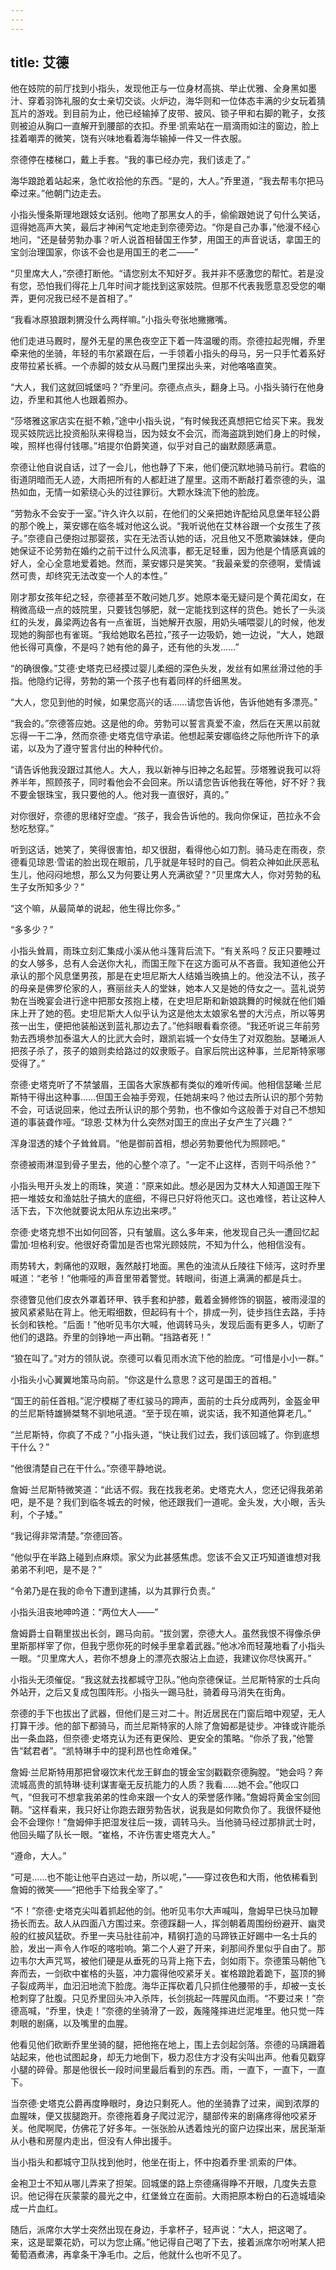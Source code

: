 ```yaml
---
---
---
```

title: 艾德
---




他在妓院的前厅找到小指头，发现他正与一位身材高挑、举止优雅、全身黑如墨汁、穿着羽饰礼服的女士亲切交谈。火炉边，海华则和一位体态丰满的少女玩着猜瓦片的游戏。到目前为止，他已经输掉了皮带、披风、锁子甲和右脚的靴子，女孩则被迫从胸口一直解开到腰部的衣扣。乔里·凯索站在一扇滴雨如注的窗边，脸上挂着嘲弄的微笑，饶有兴味地看着海华输掉一件又一件衣服。

奈德停在楼梯口，戴上手套。“我的事已经办完，我们该走了。”

海华踉跄着站起来，急忙收拾他的东西。“是的，大人。”乔里道，“我去帮韦尔把马牵过来。”他朝门边走去。

小指头慢条斯理地跟妓女话别。他吻了那黑女人的手，偷偷跟她说了句什么笑话，逗得她高声大笑，最后才神闲气定地走到奈德旁边。“你是自己办事，”他漫不经心地问，“还是替劳勃办事？听人说首相替国王作梦，用国王的声音说话，拿国王的宝剑治理国家，你该不会也是用国王的老二——”

“贝里席大人，”奈德打断他。“请您别太不知好歹。我并非不感激您的帮忙。若是没有您，恐怕我们得花上几年时间才能找到这家妓院。但那不代表我愿意忍受您的嘲弄，更何况我已经不是首相了。”

“我看冰原狼跟刺猬没什么两样嘛。”小指头夸张地撇撇嘴。

他们走进马厩时，屋外无星的黑色夜空正下着一阵温暖的雨。奈德拉起兜帽，乔里牵来他的坐骑，年轻的韦尔紧跟在后，一手领着小指头的母马，另一只手忙着系好皮带拉紧长裤。一个赤脚的妓女从马厩门里探出头来，对他咯咯直笑。

“大人，我们这就回城堡吗？”乔里问。奈德点点头，翻身上马。小指头骑行在他身边，乔里和其他人也跟着照办。

“莎塔雅这家店实在挺不赖，”途中小指头说，“有时候我还真想把它给买下来。我发现买妓院远比投资船队来得稳当，因为妓女不会沉，而海盗跳到她们身上的时候，唉，照样也得付钱哪。”培提尔伯爵笑道，似乎对自己的幽默颇感满意。

奈德让他自说自话，过了一会儿，他也静了下来，他们便沉默地骑马前行。君临的街道阴暗而无人迹，大雨把所有的人都赶进了屋里。这雨不断敲打着奈德的头，温热如血，无情一如萦绕心头的过往罪衍。大颗水珠流下他的脸庞。

“劳勃永不会安于一室。”许久许久以前，在他们的父亲把她许配给风息堡年轻公爵的那个晚上，莱安娜在临冬城对他这么说。“我听说他在艾林谷跟一个女孩生了孩子。”奈德自己便抱过那婴孩，实在无法否认她的话，况且他又不愿欺骗妹妹，便向她保证不论劳勃在婚约之前干过什么风流事，都无足轻重，因为他是个情感真诚的好人，全心全意地爱着她。然而，莱安娜只是笑笑。“我最亲爱的奈德啊，爱情诚然可贵，却终究无法改变一个人的本性。”

刚才那女孩年纪之轻，奈德甚至不敢问她几岁。她原本毫无疑问是个黄花闺女，在稍微高级一点的妓院里，只要钱包够肥，就一定能找到这样的货色。她长了一头淡红的头发，鼻梁两边各有一点雀斑，当她解开衣服，用奶头哺喂婴儿的时候，他发现她的胸部也有雀斑。“我给她取名芭拉，”孩子一边吸奶，她一边说，“大人，她跟他长得可真像，不是吗？她有他的鼻子，还有他的头发……”

“的确很像。”艾德·史塔克已经摸过婴儿柔细的深色头发，发丝有如黑丝滑过他的手指。他隐约记得，劳勃的第一个孩子也有着同样的纤细黑发。

“大人，您见到他的时候，如果您高兴的话……请您告诉他，告诉他她有多漂亮。”

“我会的。”奈德答应她。这是他的命。劳勃可以誓言真爱不渝，然后在天黑以前就忘得一干二净，然而奈德·史塔克信守承诺。他想起莱安娜临终之际他所许下的承诺，以及为了遵守誓言付出的种种代价。

“请告诉他我没跟过其他人。大人，我以新神与旧神之名起誓。莎塔雅说我可以将养半年，照顾孩子，同时看他会不会回来。所以请您告诉他我在等他，好不好？我不要金银珠宝，我只要他的人。他对我一直很好，真的。”

对你很好，奈德的思绪好空虚。“孩子，我会告诉他的。我向你保证，芭拉永不会愁吃愁穿。”

听到这话，她笑了，笑得很害怕，却又很甜，看得他心如刀割。骑马走在雨夜，奈德看见琼恩·雪诺的脸出现在眼前，几乎就是年轻时的自己。倘若众神如此厌恶私生儿，他闷闷地想，那么又为何要让男人充满欲望？“贝里席大人，你对劳勃的私生子女所知多少？”

“这个嘛，从最简单的说起，他生得比你多。”

“多多少？”

小指头耸肩，雨珠立刻汇集成小溪从他斗篷背后流下。“有关系吗？反正只要睡过的女人够多，总有人会送你大礼，而国王陛下在这方面可从不吝啬。我知道他公开承认的那个风息堡男孩，那是在史坦尼斯大人结婚当晚搞上的。他没法不认，孩子的母亲是佛罗伦家的人，赛丽丝夫人的堂妹，她本人又是她的侍女之一。蓝礼说劳勃在当晚宴会进行途中把那女孩抱上楼，在史坦尼斯和新娘跳舞的时候就在他们婚床上开了她的苞。史坦尼斯大人似乎认为这是他太太娘家名誉的大污点，所以等男孩一出生，便把他装船送到蓝礼那边去了。”他斜眼看看奈德。“我还听说三年前劳勃去西境参加泰温大人的比武大会时，跟凯岩城一个女侍生了对双胞胎。瑟曦派人把孩子杀了，孩子的娘则卖给路过的奴隶贩子。自家后院出这种事，兰尼斯特家哪受得了。”

奈德·史塔克听了不禁皱眉，王国各大家族都有类似的难听传闻。他相信瑟曦·兰尼斯特干得出这种事……但国王会袖手旁观，任她胡来吗？他过去所认识的那个劳勃不会，可话说回来，他过去所认识的那个劳勃，也不像如今这般善于对自己不想知道的事装聋作哑。“琼恩·艾林为什么突然对国王的庶出子女产生了兴趣？”

浑身湿透的矮个子耸耸肩。“他是御前首相，想必劳勃要他代为照顾吧。”

奈德被雨淋湿到骨子里去，他的心整个凉了。“一定不止这样，否则干吗杀他？”

小指头甩开头发上的雨珠，笑道：“原来如此。想必是因为艾林大人知道国王陛下把一堆妓女和渔姑肚子搞大的底细，不得已只好将他灭口。这也难怪，若让这种人活下去，下次他就要说太阳从东边出来啰。”

奈德·史塔克想不出如何回答，只有皱眉。这么多年来，他发现自己头一遭回忆起雷加·坦格利安。他很好奇雷加是否也常光顾妓院，不知为什么，他相信没有。

雨势转大，刺痛他的双眼，轰然敲打地面。黑色的浊流从丘陵往下倾泻，这时乔里喊道：“老爷！”他嘶哑的声音里带着警觉。转眼间，街道上满满的都是兵士。

奈德瞥见他们皮衣外罩着环甲、铁手套和护膝，戴着金狮修饰的钢盔，被雨浸湿的披风紧紧贴在背上。他无暇细数，但起码有十个，排成一列，徒步挡住去路，手持长剑和铁枪。“后面！”他听见韦尔大喊，他调转马头，发现后面有更多人，切断了他们的退路。乔里的剑铮地一声出鞘。“挡路者死！”

“狼在叫了。”对方的领队说。奈德可以看见雨水流下他的脸庞。“可惜是小小一群。”

小指头小心翼翼地策马向前。“你这是什么意思？这可是国王的首相。”

“国王的前任首相。”泥泞模糊了枣红骏马的蹄声，面前的士兵分成两列，金盔金甲的兰尼斯特雄狮桀骜不驯地吼道。“至于现在嘛，说实话，我不知道他算老几。”

“兰尼斯特，你疯了不成？”小指头道，“快让我们过去，我们该回城了。你到底想干什么？”

“他很清楚自己在干什么。”奈德平静地说。

詹姆·兰尼斯特微笑道：“此话不假。我在找我老弟。史塔克大人，您还记得我弟弟吧，是不是？我们到临冬城去的时候，他还跟我们一道呢。金头发，大小眼，舌头利，个子矮。”

“我记得非常清楚。”奈德回答。

“他似乎在半路上碰到点麻烦。家父为此甚感焦虑。您该不会又正巧知道谁想对我弟弟不利吧，是不是？”

“令弟乃是在我的命令下遭到逮捕，以为其罪行负责。”

小指头沮丧地呻吟道：“两位大人——”

詹姆爵士自鞘里拔出长剑，踢马向前。“拔剑罢，奈德大人。虽然我恨不得像杀伊里斯那样宰了你，但我宁愿你死的时候手里拿着武器。”他冰冷而轻蔑地看了小指头一眼。“贝里席大人，若你不想身上的漂亮衣服沾上血迹，我建议你尽快离开。”

小指头无须催促。“我这就去找都城守卫队。”他向奈德保证。兰尼斯特家的士兵向外站开，之后又复成包围阵形。小指头一踢马肚，骑着母马消失在街角。

奈德的手下也拔出了武器，但他们是三对二十。附近居民在门窗后暗中观望，无人打算干涉。他的部下都骑马，而兰尼斯特家的人除了詹姆都是徒步。冲锋或许能杀出一条血路，但奈德·史塔克认为还有更保险、更安全的策略。“你杀了我，”他警告“弑君者”。“凯特琳手中的提利昂也性命难保。”

詹姆·兰尼斯特用那把曾啜饮末代龙王鲜血的镀金宝剑戳戳奈德胸膛。“她会吗？奔流城高贵的凯特琳·徒利谋害毫无反抗能力的人质？我看……她不会。”他叹口气，“但我可不想拿我弟弟的性命来跟一个女人的荣誉感作赌。”詹姆将黄金宝剑回鞘。“这样看来，我只好让你跑去跟劳勃告状，说我是如何欺负你了。我很怀疑他会不会理你！”詹姆伸手把湿发往后一拨，调转马头。当他骑马经过那排武士时，他回头瞄了队长一眼。“崔格，不许伤害史塔克大人。”

“遵命，大人。”

“可是……也不能让他平白逃过一劫，所以呢，”——穿过夜色和大雨，他依稀看到詹姆的微笑——“把他手下给我全宰了。”

“不！”奈德·史塔克尖叫着抓起他的剑。他听见韦尔大声喊叫，詹姆早已快马加鞭扬长而去。敌人从四面八方围过来。奈德踩翻一人，挥剑朝着周围纷纷避开、幽灵般的红披风猛砍。乔里一夹马肚往前冲，精钢打造的马蹄铁正好踢中一名士兵的脸，发出一声令人作呕的喀啦响。第二个人避了开来，刹那间乔里似乎自由了。那边韦尔大声咒骂，被他们硬是从垂死的马背上拖下去，剑如雨下。奈德策马朝他飞奔而去，一剑砍中崔格的头盔，冲力震得他咬紧牙关。崔格踉跄着跪下，盔顶的狮子裂成两半，血汩汩地流下脸庞。海华正挥砍着几只抓住他腰带的手，却被一支长枪刺穿了肚腹。只见乔里回头冲入杀阵，长剑挑起一阵腥风血雨。“不要过来！”奈德高喊，“乔里，快走！”奈德的坐骑滑了一跤，轰隆隆摔进烂泥堆里。他只觉一阵刺眼的剧痛，以及嘴里的血腥。

他看见他们砍断乔里坐骑的腿，把他拖在地上，围上去剑起剑落。奈德的马蹒跚着站起来，他也试图起身，却无力地倒下，极力忍住方才没有尖叫出声。他看见戳穿小腿的碎骨。那是他很长一段时间里最后看到的东西。雨，一直下，一直下，一直下。

当奈德·史塔克公爵再度睁眼时，身边只剩死人。他的坐骑靠了过来，闻到浓厚的血腥味，便又拔腿跑开。奈德拖着身子爬过泥泞，腿部传来的剧痛疼得他咬紧牙关。他爬啊爬，仿佛花了好多年。一张张脸从透着烛光的窗户边探出来，居民渐渐从小巷和房屋内走出，但没有人伸出援手。

当小指头和都城守卫队找到他时，他坐在街上，怀中抱着乔里·凯索的尸体。

金袍卫士不知从哪儿弄来了担架。回城堡的路上奈德痛得睁不开眼，几度失去意识。他记得在灰蒙蒙的晨光之中，红堡耸立在面前。大雨把原本粉白的石造城墙染成一片血红。

随后，派席尔大学士突然出现在身边，手拿杯子，轻声说：“大人，把这喝了。来，这是罂粟花奶，可以为您止痛。”他记得自己喝了下去，接着派席尔吩咐某人把葡萄酒煮沸，再拿条干净毛巾。之后，他就什么也听不见了。